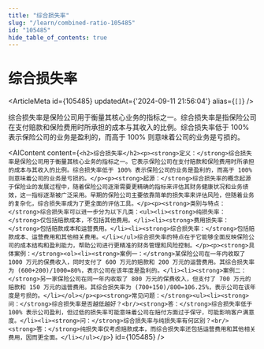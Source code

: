 ```yaml
---
title: "综合损失率"
slug: "/learn/combined-ratio-105485"
id: "105485"
hide_table_of_contents: true
---
```



# 综合损失率

<ArticleMeta id={105485} updatedAt={'2024-09-11 21:56:04'} alias={`[]`} />
<div className='border-solid border-b border-t-0 my-4 border-[var(--ifm-color-gray-300)]' />

综合损失率是保险公司用于衡量其核心业务的指标之一。综合损失率是指保险公司在支付赔款和保险费用时所承担的成本与其收入的比例。综合损失率低于 100% 表示保险公司的业务是盈利的，而高于 100% 则意味着公司的业务是亏损的。

<AIContent content={`<h2>综合损失率</h2><p><strong>定义：</strong>综合损失率是保险公司用于衡量其核心业务的指标之一。它表示保险公司在支付赔款和保险费用时所承担的成本与其收入的比例。综合损失率低于 100% 表示保险公司的业务是盈利的，而高于 100% 则意味着公司的业务是亏损的。</p><p><strong>起源：</strong>综合损失率的概念起源于保险业的发展过程中，随着保险公司逐渐需要更精确的指标来评估其财务健康状况和业务绩效，这一指标逐渐被广泛采用。早期的保险公司主要依靠简单的损失率来评估风险，但随着业务的复杂化，综合损失率成为了更全面的评估工具。</p><p><strong>类别与特点：</strong>综合损失率可以进一步分为以下几类：<ul><li><strong>纯损失率：</strong>仅包括赔款成本，不包括其他费用。</li><li><strong>费用损失率：</strong>包括赔款成本和运营费用。</li><li><strong>综合损失率：</strong>包括赔款成本、运营费用和其他相关费用。</li></ul>综合损失率的特点在于它能够全面反映保险公司的成本结构和盈利能力，帮助公司进行更精准的财务管理和风险控制。</p><p><strong>具体案例：</strong><ol><li><strong>案例一：</strong>某保险公司在一年内收取了 1000 万元的保费收入，同时支付了 600 万元的赔款和 200 万元的运营费用。其综合损失率为 (600+200)/1000=80%，表示公司在该年度是盈利的。</li><li><strong>案例二：</strong>另一家保险公司在同一年内收取了 800 万元的保费收入，但支付了 700 万元的赔款和 150 万元的运营费用。其综合损失率为 (700+150)/800=106.25%，表示公司在该年度是亏损的。</li></ol></p><p><strong>常见问题：</strong><ul><li><strong>问：</strong>综合损失率是否越低越好？<br/><strong>答：</strong>综合损失率低于 100% 表示公司盈利，但过低的损失率可能意味着公司在赔付方面过于保守，可能影响客户满意度。</li><li><strong>问：</strong>综合损失率与纯损失率有何区别？<br/><strong>答：</strong>纯损失率仅考虑赔款成本，而综合损失率还包括运营费用和其他相关费用，因而更全面。</li></ul></p>`} id={105485} />
